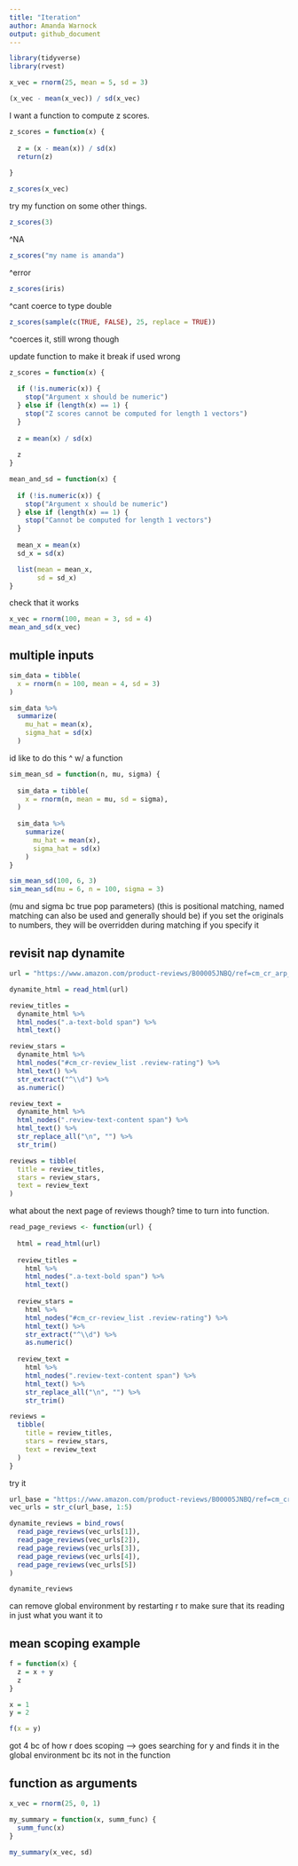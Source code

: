 ```yaml
---
title: "Iteration"
author: Amanda Warnock
output: github_document
---
```



```r
library(tidyverse)
library(rvest)
```

```r
x_vec = rnorm(25, mean = 5, sd = 3)

(x_vec - mean(x_vec)) / sd(x_vec)
```
I want a function to compute z scores. 

```r
z_scores = function(x) {
  
  z = (x - mean(x)) / sd(x)
  return(z)
  
}

z_scores(x_vec)
```

try my function on some other things.

```r
z_scores(3)
```
^NA

```r
z_scores("my name is amanda")
```
^error

```r
z_scores(iris)
```
^cant coerce to type double 

```r
z_scores(sample(c(TRUE, FALSE), 25, replace = TRUE))
```
^coerces it, still wrong though

update function to make it break if used wrong

```r
z_scores = function(x) {
  
  if (!is.numeric(x)) {
    stop("Argument x should be numeric")
  } else if (length(x) == 1) {
    stop("Z scores cannot be computed for length 1 vectors")
  }
  
  z = mean(x) / sd(x)
  
  z
}
```

```r
mean_and_sd = function(x) {
  
  if (!is.numeric(x)) {
    stop("Argument x should be numeric")
  } else if (length(x) == 1) {
    stop("Cannot be computed for length 1 vectors")
  }
  
  mean_x = mean(x)
  sd_x = sd(x)

  list(mean = mean_x, 
       sd = sd_x)
}
```

check that it works
```r
x_vec = rnorm(100, mean = 3, sd = 4)
mean_and_sd(x_vec)
```

## multiple inputs 

```r
sim_data = tibble(
  x = rnorm(n = 100, mean = 4, sd = 3)
)

sim_data %>% 
  summarize(
    mu_hat = mean(x),
    sigma_hat = sd(x)
  )
```
id like to do this ^ w/ a function

```r
sim_mean_sd = function(n, mu, sigma) {
  
  sim_data = tibble(
    x = rnorm(n, mean = mu, sd = sigma),
  )
  
  sim_data %>% 
    summarize(
      mu_hat = mean(x),
      sigma_hat = sd(x)
    )
}

sim_mean_sd(100, 6, 3)
sim_mean_sd(mu = 6, n = 100, sigma = 3)
```
(mu and sigma bc true pop parameters)
(this is positional matching, named matching can also be used and generally should be)
if you set the originals to numbers, they will be overridden during matching if you specify it 


## revisit nap dynamite

```r
url = "https://www.amazon.com/product-reviews/B00005JNBQ/ref=cm_cr_arp_d_viewopt_rvwer?ie=UTF8&reviewerType=avp_only_reviews&sortBy=recent&pageNumber=1"

dynamite_html = read_html(url)

review_titles = 
  dynamite_html %>%
  html_nodes(".a-text-bold span") %>%
  html_text()

review_stars = 
  dynamite_html %>%
  html_nodes("#cm_cr-review_list .review-rating") %>%
  html_text() %>%
  str_extract("^\\d") %>%
  as.numeric()

review_text = 
  dynamite_html %>%
  html_nodes(".review-text-content span") %>%
  html_text() %>% 
  str_replace_all("\n", "") %>% 
  str_trim()

reviews = tibble(
  title = review_titles,
  stars = review_stars,
  text = review_text
)

```

what about the next page of reviews though? time to turn into function.

```r
read_page_reviews <- function(url) {
  
  html = read_html(url)
  
  review_titles = 
    html %>%
    html_nodes(".a-text-bold span") %>%
    html_text()
  
  review_stars = 
    html %>%
    html_nodes("#cm_cr-review_list .review-rating") %>%
    html_text() %>%
    str_extract("^\\d") %>%
    as.numeric()
  
  review_text = 
    html %>%
    html_nodes(".review-text-content span") %>%
    html_text() %>% 
    str_replace_all("\n", "") %>% 
    str_trim()

reviews =   
  tibble(
    title = review_titles,
    stars = review_stars,
    text = review_text
  )
}
```
try  it

```r
url_base = "https://www.amazon.com/product-reviews/B00005JNBQ/ref=cm_cr_arp_d_viewopt_rvwer?ie=UTF8&reviewerType=avp_only_reviews&sortBy=recent&pageNumber="
vec_urls = str_c(url_base, 1:5)

dynamite_reviews = bind_rows(
  read_page_reviews(vec_urls[1]),
  read_page_reviews(vec_urls[2]),
  read_page_reviews(vec_urls[3]),
  read_page_reviews(vec_urls[4]),
  read_page_reviews(vec_urls[5])
)

dynamite_reviews
```
can remove global environment by restarting r to make sure that its reading in just what you want it to

## mean scoping example

```r
f = function(x) {
  z = x + y
  z
}

x = 1
y = 2

f(x = y)

```
got 4 bc of how r does scoping --> goes searching for y and finds it in the global environment bc its not in the function

## function as arguments

```r
x_vec = rnorm(25, 0, 1)

my_summary = function(x, summ_func) {
  summ_func(x)
}

my_summary(x_vec, sd)
```




